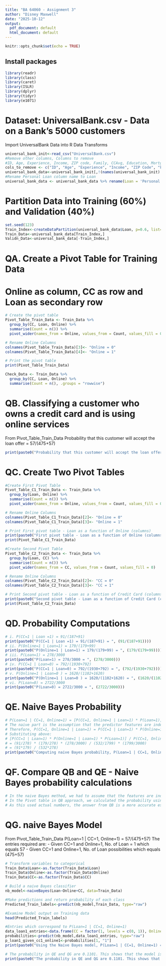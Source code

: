 ---
title: "BA 64060 - Assignment 3"
author: "Disney Maxwell"
date: "2025-10-12"
output:
  pdf_document: default
  html_document: default
---

```{r setup, include=FALSE}
knitr::opts_chunk$set(echo = TRUE)
```

## Install packages
```{r Libraries}
library(readr)
library(class)
library(caret)
library(ISLR)
library(dplyr)
library(tidyr)
library(e1071)
```

# Dataset: UniversalBank.csv - Data on a Bank's 5000 customers 
Import UniversalBank Data into R 
Data Transforms
```{r Import}
universal_bank_init<-read_csv("UniversalBank.csv")
#Remove other columns, Columns to remove 
#ID, Age, Experience, Income, ZIP code, Family, CCAvg, Education, Mortgage, Securities Account, CD Account
cols_to_remove <- c("ID", "Age", "Experience", "Income", "ZIP Code", "Family", "CCAvg", "Education", "Mortgage", "Securities Account", "CD Account")
universal_bank_data<-universal_bank_init[,!(names(universal_bank_init) %in% cols_to_remove)]
#Rename Personal Loan column name to Loan
universal_bank_data <- universal_bank_data %>% rename(Loan = 'Personal Loan', CC = 'CreditCard')
```

# Partition Data into Training (60%) and Validation (40%)
```{r DataPartition}
set.seed(123)
Train_Index<-createDataPartition(universal_bank_data$Loan, p=0.6, list=FALSE)
Train_Data<-universal_bank_data[Train_Index,]
Validn_Data<-universal_bank_data[-Train_Index,]
```

# QA. Create a Pivot Table for Training Data
# Online as column, CC as row and Loan as secondary row
```{r PivotTable}
# Create the pivot table
Pivot_Table_Train_Data <- Train_Data %>%
  group_by(CC, Loan, Online) %>%
  summarise(Count = n()) %>%
  pivot_wider(names_from = Online, values_from = Count, values_fill = 0)

# Rename Online Columns 
colnames(Pivot_Table_Train_Data)[3]<- "Online = 0"
colnames(Pivot_Table_Train_Data)[4]<- "Online = 1"

# Print the pivot table
print(Pivot_Table_Train_Data)
```

```{r CheckData}
Check_Data <- Train_Data %>%
  group_by(CC, Loan, Online) %>%
  summarise(Count = n(), .groups = "rowwise")
```

# QB. Classifying a customer who owns a credit card and is using online services
From Pivot_Table_Train_Data
Probability that this customer will accept the loan offer = 57/(475+57)
```{r ProbQB}
print(paste0("Probability that this customer will accept the loan offer = 57/(475+57)=", (57/(475+57))))
```

# QC. Create Two Pivot Tables 
```{r TwoPivotTables}
#Create First Pivot Table
Pivot_Table_C1_Train_Data <- Train_Data %>%
  group_by(Loan, Online) %>%
  summarise(Count = n()) %>%
  pivot_wider(names_from = Online, values_from = Count, values_fill = 0)

# Rename Online Columns 
colnames(Pivot_Table_C1_Train_Data)[2]<- "Online = 0"
colnames(Pivot_Table_C1_Train_Data)[3]<- "Online = 1"

# Print First pivot table - Loan as a function of Online (columns)
print(paste0("First pivot table - Loan as a function of Online (columns)"))
print(Pivot_Table_C1_Train_Data)

#Create Second Pivot Table
Pivot_Table_C2_Train_Data <- Train_Data %>%
  group_by(Loan, CC) %>%
  summarise(Count = n()) %>%
  pivot_wider(names_from = CC, values_from = Count, values_fill = 0)

# Rename Online Columns 
colnames(Pivot_Table_C2_Train_Data)[2]<- "CC = 0"
colnames(Pivot_Table_C2_Train_Data)[3]<- "CC = 1"

# Print Second pivot table - Loan as a function of Credit Card (columns)
print(paste0("Second pivot table - Loan as a function of Credit Card (columns)"))
print(Pivot_Table_C2_Train_Data)
```

# QD. Probability Computations 
```{r Computations}
# i. P(CC=1 | Loan =1) = 91/(187+91)
print(paste0("P(CC=1 | Loan =1) = 91/(187+91) = ", (91/(187+91)))) 
# ii. P(Online=1 | Loan=1) = 179/(179+99)
print(paste0("P(Online=1 | Loan=1) = 179/(179+99) = ", (179/(179+99))))
# iii. P(Loan=1) = 278/3000
print(paste0("P(Loan=1) = 278/3000 = ", (278/3000)))
# iv. P(CC=1 | Loan=0) = 792/(1930+792)
print(paste0("P(CC=1 | Loan=0) = 792/(1930+792) = ", (792/(1930+792))))
# v. P(Online=1 | Loan=0 ) = 1620/(1102+1620)
print(paste0("P(Online=1 | Loan=0 ) = 1620/(1102+1620) = ", (1620/(1102+1620))))
# vi. P(Loan=0) = 2722/3000
print(paste0("P(Loan=0) = 2722/3000 = ", (2722/3000)))
```

# QE. Naive Bayes Probability
```{r ComputeNBProb}
# P(Loan=1 | CC=1, Online=1) = [P(CC=1, Online=1 | Loan=1) * P(Loan=1)] / P(CC=1, Online=1)
# The naive part is the assumption that the predictor features are independent of each other.
# Therefore, P(CC=1, Online=1 | Loan=1) = P(CC=1 | Loan=1) * P(Online=1 | Loan=1)
# Substituting above:
# [P(CC=1 | Loan=1) * P(Online=1 | Loan=1) * P(Loan=1)] / P(CC=1, Online=1)
# = (91/278) * (179/278) * (278/3000) / (532/1799) * (1799/3000)
# = (91*179) / (532*278)
print(paste0("Computing naive Bayes probability, P(Loan=1 | CC=1, Online=1) = ", ((91*179)/(532*278))))
```

# QF. Compare QB and QE - Naive Bayes probability calculations
```{r Comparison}
# In the naive Bayes method, we had to assume that the features are independent of each other. 
# In the Pivot table in QB approach, we calculated the probability using the numbers in the data set. 
# As this used actual numbers, the answer from QB is a more accurate estimate which equals 0.1071.
```

# QG. naive Bayes Model
From Pivot_Table_Train_Data
P(Loan=1 | CC=1, Online=1) = 57/(475+57)
The entries required are:
- Given CC=1 and Online=1, No. of Loan = 1 which equals 57
- Given CC=1 and Online=1, No. of Loan possibilities which equals (475+57) 
```{r NBModel}
# Transform variables to categorical 
Train_Data$Loan<-as.factor(Train_Data$Loan)
Train_Data$Online<-as.factor(Train_Data$Online)
Train_Data$CC<-as.factor(Train_Data$CC)

# Build a naive Bayes classifier
nb_model<-naiveBayes(Loan~Online+CC, data=Train_Data)

#Make predictions and return probability of each class
Predicted_Train_labels<-predict(nb_model,Train_Data, type="raw")

#Examine Model output on Training data
head(Predicted_Train_labels)

#Entries which correspond to P(Loan=1 | CC=1, Online=1) 
data_loan1_entries<-data.frame(CC = factor(1, levels = c(0, 1)), Online = factor(1, levels = c(0, 1)))
probabilities<-predict(nb_model,data_loan1_entries, type="raw")
p_loan1_given_cc1_online1<-probabilities[1, "1"]
print(paste0("Using the Naive Bayes model, P(Loan=1 | CC=1, Online=1) = ", p_loan1_given_cc1_online1))

# The probability in QE and QG are 0.1101. This shows that the model is using naive Bayes probability. 
print(paste0("The probability in QE and QG are 0.1101. This shows that the model is using naive Bayes probability."))
```



















